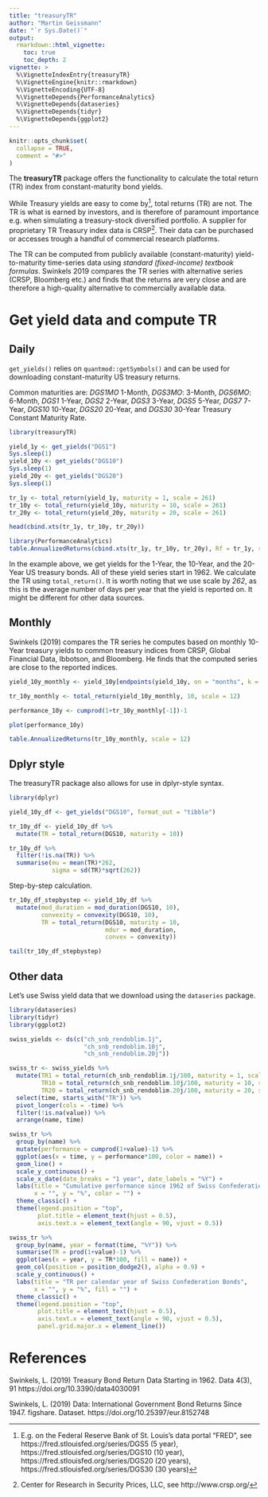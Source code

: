 ```yaml
---
title: "treasuryTR"
author: "Martin Geissmann"
date: "`r Sys.Date()`"
output: 
  rmarkdown::html_vignette:
    toc: true
    toc_depth: 2
vignette: >
  %\VignetteIndexEntry{treasuryTR}
  %\VignetteEngine{knitr::rmarkdown}
  %\VignetteEncoding{UTF-8}
  %\VignetteDepends{PerformanceAnalytics}
  %\VignetteDepends{dataseries}
  %\VignetteDepends{tidyr}
  %\VignetteDepends{ggplot2}
---
```


```r
knitr::opts_chunk$set(
  collapse = TRUE,
  comment = "#>"
)
```

The **treasuryTR** package offers the functionality to calculate the total return (TR) index from constant-maturity bond yields.

While Treasury yields are easy to come by[^FRED], total returns (TR) are not. The TR is what is earned by investors, and is therefore of paramount importance e.g. when simulating a treasury-stock diversified portfolio. A supplier for proprietary TR Treasury index data is CRSP[^CRSP]. Their data can be purchased or accesses trough a handful of commercial research platforms.

[^FRED]: E.g. on the Federal Reserve Bank of St. Louis's data portal "FRED", see https://fred.stlouisfed.org/series/DGS5 (5 year), https://fred.stlouisfed.org/series/DGS10 (10 year), https://fred.stlouisfed.org/series/DGS20 (20 years), https://fred.stlouisfed.org/series/DGS30 (30 years)  

[^CRSP]: Center for Research in Security Prices, LLC, see http://www.crsp.org/

The TR can be computed from publicly available (constant-maturity) yield-to-maturity time-series data using *standard (fixed-income) textbook formulas*. Swinkels 2019 compares the TR series with alternative series (CRSP, Bloomberg etc.) and finds that the returns are very close and are therefore a high-quality alternative to commercially available data.

# Get yield data and compute TR

## Daily

`get_yields()` relies on `quantmod::getSymbols()` and can be used for downloading constant-maturity US treasury returns.

Common maturities are: *DGS1MO* 1-Month, *DGS3MO*: 3-Month, *DGS6MO*: 6-Month, *DGS1* 1-Year, *DGS2* 2-Year, *DGS3* 3-Year, *DGS5* 5-Year, *DGS7* 7-Year, *DGS10* 10-Year, *DGS20* 20-Year, and *DGS30* 30-Year Treasury Constant Maturity Rate.

```r
library(treasuryTR)

yield_1y <- get_yields("DGS1")
Sys.sleep(1)
yield_10y <- get_yields("DGS10")
Sys.sleep(1)
yield_20y <- get_yields("DGS20")
Sys.sleep(1)

tr_1y <- total_return(yield_1y, maturity = 1, scale = 261)
tr_10y <- total_return(yield_10y, maturity = 10, scale = 261)
tr_20y <- total_return(yield_20y, maturity = 20, scale = 261)

head(cbind.xts(tr_1y, tr_10y, tr_20y))

library(PerformanceAnalytics)
table.AnnualizedReturns(cbind.xts(tr_1y, tr_10y, tr_20y), Rf = tr_1y, scale = 262)
```

In the example above, we get yields for the 1-Year, the 10-Year, and the 20-Year US treasury bonds. All of these yield series start in 1962. We calculate the TR using `total_return()`. It is worth noting that we use scale by *262*, as this is the average number of days per year that the yield is reported on. It might be different for other data sources.

## Monthly

Swinkels (2019) compares the TR series he computes based on monthly 10-Year treasury yields to common treasury indices from CRSP, Global Financial Data, Ibbotson, and Bloomberg. He finds that the computed series are close to the reported indices.

```r
yield_10y_monthly <- yield_10y[endpoints(yield_10y, on = "months", k = 1)]

tr_10y_monthly <- total_return(yield_10y_monthly, 10, scale = 12)

performance_10y <- cumprod(1+tr_10y_monthly[-1])-1

plot(performance_10y)

table.AnnualizedReturns(tr_10y_monthly, scale = 12)
```

## Dplyr style

The treasuryTR package also allows for use in dplyr-style syntax.

```r
library(dplyr)

yield_10y_df <- get_yields("DGS10", format_out = "tibble")

tr_10y_df <- yield_10y_df %>% 
  mutate(TR = total_return(DGS10, maturity = 10))

tr_10y_df %>% 
  filter(!is.na(TR)) %>% 
  summarise(mu = mean(TR)*262,
            sigma = sd(TR)*sqrt(262))
```

Step-by-step calculation.

```r
tr_10y_df_stepbystep <- yield_10y_df %>% 
  mutate(mod_duration = mod_duration(DGS10, 10),
         convexity = convexity(DGS10, 10),
         TR = total_return(DGS10, maturity = 10, 
                           mdur = mod_duration, 
                           convex = convexity))

tail(tr_10y_df_stepbystep)
```

## Other data

Let's use Swiss yield data that we download using the `dataseries` package.

```r
library(dataseries)
library(tidyr)
library(ggplot2)

swiss_yields <- ds(c("ch_snb_rendoblim.1j",
                     "ch_snb_rendoblim.10j",
                     "ch_snb_rendoblim.20j"))

swiss_tr <- swiss_yields %>% 
  mutate(TR1 = total_return(ch_snb_rendoblim.1j/100, maturity = 1, scale = 12),
         TR10 = total_return(ch_snb_rendoblim.10j/100, maturity = 10, scale = 12),
         TR20 = total_return(ch_snb_rendoblim.20j/100, maturity = 20, scale = 12)) %>% 
  select(time, starts_with("TR")) %>% 
  pivot_longer(cols = -time) %>% 
  filter(!is.na(value)) %>% 
  arrange(name, time)

swiss_tr %>% 
  group_by(name) %>% 
  mutate(performance = cumprod(1+value)-1) %>% 
  ggplot(aes(x = time, y = performance*100, color = name)) +
  geom_line() +
  scale_y_continuous() +
  scale_x_date(date_breaks = "1 year", date_labels = "%Y") +
  labs(title = "Cumulative performance since 1962 of Swiss Confederation Bonds", 
       x = "", y = "%", color = "") +
  theme_classic() +
  theme(legend.position = "top", 
        plot.title = element_text(hjust = 0.5),
        axis.text.x = element_text(angle = 90, vjust = 0.5))

swiss_tr %>% 
  group_by(name, year = format(time, "%Y")) %>% 
  summarise(TR = prod(1+value)-1) %>% 
  ggplot(aes(x = year, y = TR*100, fill = name)) +
  geom_col(position = position_dodge2(), alpha = 0.9) +
  scale_y_continuous() +
  labs(title = "TR per calendar year of Swiss Confederation Bonds", 
       x = "", y = "%", fill = "") +
  theme_classic() +
  theme(legend.position = "top", 
        plot.title = element_text(hjust = 0.5),
        axis.text.x = element_text(angle = 90, vjust = 0.5),
        panel.grid.major.x = element_line())
```

# References

Swinkels, L. (2019) Treasury Bond Return Data Starting in 1962. Data 4(3), 91 https://doi.org/10.3390/data4030091

Swinkels, L. (2019) Data: International Government Bond Returns Since 1947. figshare. Dataset. https://doi.org/10.25397/eur.8152748
